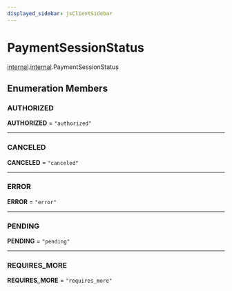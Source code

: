 ```yaml
---
displayed_sidebar: jsClientSidebar
---
```



# PaymentSessionStatus

[internal](../../modules/internal.mdx).[internal](../modules/internal.internal.mdx).PaymentSessionStatus

## Enumeration Members

### AUTHORIZED

 **AUTHORIZED** = ``"authorized"``

___

### CANCELED

 **CANCELED** = ``"canceled"``

___

### ERROR

 **ERROR** = ``"error"``

___

### PENDING

 **PENDING** = ``"pending"``

___

### REQUIRES\_MORE

 **REQUIRES\_MORE** = ``"requires_more"``
